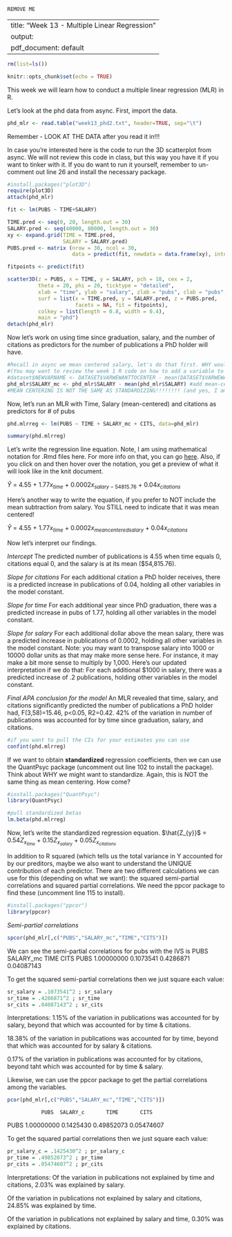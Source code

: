 ```{r}
REMOVE ME
```
---
title: "Week 13 - Multiple Linear Regression"
output:
  pdf_document: default
---

```{r setup, include=FALSE}
rm(list=ls())

knitr::opts_chunk$set(echo = TRUE)
```

This week we will learn how to conduct a multiple linear regression (MLR) in R.

Let's look at the phd data from async. First, import the data.
```{r}
phd_mlr <- read.table("week13_phd2.txt", header=TRUE, sep="\t")
```
Remember - LOOK AT THE DATA after you read it in!!!

In case you're interested here is the code to run the 3D scatterplot from async. We will not review this code in class, but this way you have it if you want to tinker with it. If you do want to run it yourself, remember to un-comment out line 26 and install the necessary package.
```{r}
#install.packages("plot3D")
require(plot3D)
attach(phd_mlr)

fit <- lm(PUBS ~ TIME+SALARY)

TIME.pred <- seq(0, 20, length.out = 30)
SALARY.pred <- seq(40000, 80000, length.out = 30)
xy <- expand.grid(TIME = TIME.pred, 
                  SALARY = SALARY.pred)
PUBS.pred <- matrix (nrow = 30, ncol = 30, 
                     data = predict(fit, newdata = data.frame(xy), interval = "prediction"))

fitpoints <- predict(fit) 

scatter3D(z = PUBS, x = TIME, y = SALARY, pch = 18, cex = 2, 
          theta = 20, phi = 20, ticktype = "detailed",
          xlab = "time", ylab = "salary", zlab = "pubs", clab = "pubs", 
          surf = list(x = TIME.pred, y = SALARY.pred, z = PUBS.pred, 
                      facets = NA, fit = fitpoints),
          colkey = list(length = 0.8, width = 0.4),            
          main = "phd")
detach(phd_mlr)
```

Now let's work on using time since graduation, salary, and the number of citations as predictors for the number of publications a PhD holder will have. 

```{r}
#Recall in async we mean centered salary, let's do that first. WHY would we want to mean-center salary (HINT: think about what the intercept would mean for salary here if we don't mean center). 
#(You may want to review the week 1 R code on how to add a variable to an existing dataset)
#dataset$NEWVARNAME <- DATASET$VARWEWANTTOCENTER - mean(DATASET$VARWEWANTTOCENTER)
phd_mlr$SALARY_mc <- phd_mlr$SALARY - mean(phd_mlr$SALARY) #add mean-centered salary to dataset
#MEAN CENTERING IS NOT THE SAME AS STANDARDIZING!!!!!!!! (and yes, I am yelling)
```

Now, let's run an MLR with Time, Salary (mean-centered) and citations as predictors for # of pubs
```{r}
phd.mlrreg <- lm(PUBS ~ TIME + SALARY_mc + CITS, data=phd_mlr)

summary(phd.mlrreg)
```

Let's write the regression line equation. Note, I am using mathematical notation for .Rmd files here. For more info on that, you can go [here](https://rpruim.github.io/s341/S19/from-class/MathinRmd.html). Also, if you click on and then hover over the notation, you get a preview of what it will look like in the knit document. 

$\hat{Y}$ = 4.55 + 1.77$x_{time}$ + 0.0002$x_{salary-54815.76}$ + 0.04$x_{citations}$

Here's another way to write the equation, if you prefer to NOT include the mean subtraction from salary. You STILL need to indicate that it was mean centered!

$\hat{Y}$ = 4.55 + 1.77$x_{time}$ + 0.0002$x_{meancenteredsalary}$ + 0.04$x_{citations}$

Now let's interpret our findings.

*Intercept*
The predicted number of publications is 4.55 when time equals 0, citations equal 0, and the salary is at its mean ($54,815.76).

*Slope for citations*
For each additional citation a PhD holder receives, there is a predicted increase in publications of 0.04, holding all other variables in the model constant.

*Slope for time*
For each additional year since PhD graduation, there was a predicted increase in pubs of 1.77, holding all other variables in the model constant.

*Slope for salary*
For each additional dollar above the mean salary, there was a predicted increase in publications of 0.0002, holding all other variables in the model constant. 
Note: you may want to transpose salary into 1000 or 10000 dollar units as that may make more sense here. For instance, it may make a bit more sense to multiply by 1,000. Here's our updated interpretation if we do that:
For each additional $1000 in salary, there was a predicted increase of .2 publications, holding other variables in the model constant.

*Final APA conclusion for the model*
An MLR revealed that time, salary, and citations significantly predicted the number of publications a PhD holder had, F(3,58)=15.46, p<0.05, R2=0.42. 42% of the variation in number of publications was accounted for by time since graduation, salary, and citations. 

```{r}
#if you want to pull the CIs for your estimates you can use
confint(phd.mlrreg)
```

If we want to obtain **standardized** regression coefficients, then we can use the QuantPsyc package (uncomment out line 102 to install the package). Think about WHY we might want to standardize. Again, this is NOT the same thing as mean centering. How come? 
```{r}
#install.packages("QuantPsyc")
library(QuantPsyc)
```

```{r}
#pull standardized betas
lm.beta(phd.mlrreg)
```
Now, let's write the standardized regression equation.
$\hat{Z_{y}}$ = 0.54$Z_{x_{time}}$ + 0.15$Z_{x_{salary}}$ + 0.05$Z_{x_{citations}}$

In addition to R squared (which tells us the total variance in Y accounted for by our preditors, maybe we also want to understand the UNIQUE contribution of each predictor. There are two different calculations we can use for this (depending on what we want): the squared semi-partial correlations and squared partial correlations. We need the ppcor package to find these (uncomment line 115 to install).
```{r}
#install.packages("ppcor")
library(ppcor)
```

*Semi-partial correlations*
```{r}
spcor(phd_mlr[,c("PUBS","SALARY_mc","TIME","CITS")])
```

We can see the semi-partial correlations for pubs with the IVS is 
                PUBS    SALARY_mc         TIME        CITS
PUBS     1.00000000    0.1073541    0.4286871  0.04087143

To get the squared semi-partial correlations then we just square each value:
```{r}
sr_salary = .1073541^2 ; sr_salary
sr_time = .4286871^2 ; sr_time
sr_cits = .04087143^2 ; sr_cits
```
Interpretations:
1.15% of the variation in publications was accounted for by salary, beyond that which was accounted for by time & citations.

18.38% of the variation in publications was accounted for by time, beyond that which was accounted for by salary & citations.

0.17% of the variation in publications was accounted for by citations, beyond taht which was accounted for by time & salary.

Likewise, we can use the ppcor package to get the partial correlations among the variables.
```{r}
pcor(phd_mlr[,c("PUBS","SALARY_mc","TIME","CITS")])
```
               PUBS  SALARY_c       TIME       CITS
PUBS     1.00000000 0.1425430 0.49852073 0.05474607

To get the squared partial correlations then we just square each value:
```{r}
pr_salary_c = .1425430^2 ; pr_salary_c
pr_time = .49852073^2 ; pr_time
pr_cits = .05474607^2 ; pr_cits
```
Interpretations:
Of the variation in publications not explained by time and citations, 2.03% was explained by salary.

Of the variation in publications not explained by salary and citations, 24.85% was explained by time.

Of the variation in publications not explained by salary and time, 0.30% was explained by citations. 


